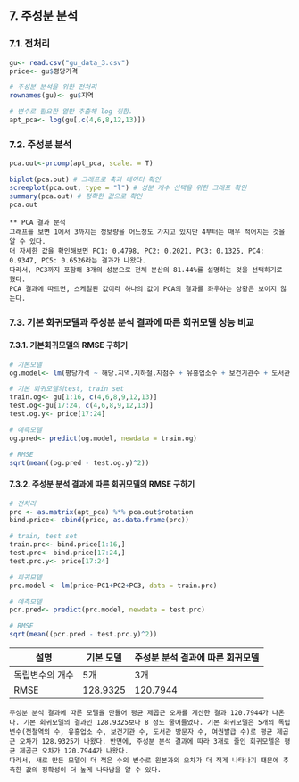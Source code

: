 
## 7. 주성분 분석
### 7.1. 전처리
```r
gu<- read.csv("gu_data_3.csv")
price<- gu$평당가격

# 주성분 분석을 위한 전처리
rownames(gu)<- gu$지역

# 변수로 필요한 열만 추출해 log 취함.
apt_pca<- log(gu[,c(4,6,8,12,13)])
```

### 7.2. 주성분 분석
```r
pca.out<-prcomp(apt_pca, scale. = T)

biplot(pca.out) # 그래프로 축과 데이터 확인
screeplot(pca.out, type = "l") # 성분 개수 선택을 위한 그래프 확인
summary(pca.out) # 정확한 값으로 확인
pca.out
```

```
** PCA 결과 분석
그래프를 보면 1에서 3까지는 정보량을 어느정도 가지고 있지만 4부터는 매우 적어지는 것을 알 수 있다.  
더 자세한 값을 확인해보면 PC1: 0.4798, PC2: 0.2021, PC3: 0.1325, PC4: 0.9347, PC5: 0.6526라는 결과가 나왔다.  
따라서, PC3까지 포함해 3개의 성분으로 전체 분산의 81.44%를 설명하는 것을 선택하기로 했다.  
PCA 결과에 따르면, 스케일된 값이라 하나의 값이 PCA의 결과를 좌우하는 상황은 보이지 않는다.
```


### 7.3. 기본 회귀모델과 주성분 분석 결과에 따른 회귀모델 성능 비교
#### 7.3.1. 기본회귀모델의 RMSE 구하기
```r
# 기본모델
og.model<- lm(평당가격 ~ 해당.지역.지하철.지점수 + 유흥업소수 + 보건기관수 + 도서관.방문자수 + 여권발급합계, data = gu)

# 기본 회귀모델의test, train set
train.og<- gu[1:16, c(4,6,8,9,12,13)]
test.og<-gu[17:24, c(4,6,8,9,12,13)]
test.og.y<- price[17:24]

# 예측모델
og.pred<- predict(og.model, newdata = train.og)

# RMSE
sqrt(mean((og.pred - test.og.y)^2))
```

#### 7.3.2. 주성분 분석 결과에 따른 회귀모델의 RMSE 구하기
```r
# 전처리
prc <- as.matrix(apt_pca) %*% pca.out$rotation
bind.price<- cbind(price, as.data.frame(prc))

# train, test set
train.prc<- bind.price[1:16,]
test.prc<- bind.price[17:24,]
test.prc.y<- price[17:24]

# 회귀모델
prc.model <- lm(price~PC1+PC2+PC3, data = train.prc)

# 예측모델
pcr.pred<- predict(prc.model, newdata = test.prc)

# RMSE
sqrt(mean((pcr.pred - test.prc.y)^2))
```

설명|기본 모델|주성분 분석 결과에 따른 회귀모델
-----|----------|--------
독립변수의 개수|5개|3개
RMSE|128.9325|120.7944


```
주성분 분석 결과에 따른 모델을 만들어 평균 제곱근 오차를 계산한 결과 120.7944가 나온다. 기본 회귀모델의 결과인 128.9325보다 8 정도 줄어들었다. 기본 회귀모델은 5개의 독립변수(전철역의 수, 유흥업소 수, 보건기관 수, 도서관 방문자 수, 여권발급 수)로 평균 제곱근 오차가 128.9325가 나왔다. 반면에, 주성분 분석 결과에 따라 3개로 줄인 회귀모델은 평균 제곱근 오차가 120.7944가 나왔다.  
따라서, 새로 만든 모델이 더 적은 수의 변수로 원본과의 오차가 더 적게 나타나기 떄문에 추측한 값의 정확성이 더 높게 나타남을 알 수 있다.
```